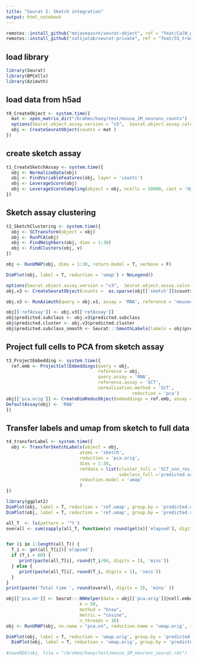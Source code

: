 ```yaml
---
title: "Seurat 5: Sketch integration"
output: html_notebook
---
```


```r
remotes::install_github("mojaveazure/seurat-object", ref = "feat/CalN_generic")
remotes::install_github("satijalab/seurat-private", ref = "feat/S5_transferAnchors")
```
 
## load library
```r
library(Seurat)
library(BPCells)
library(Azimuth)
```
 
## load data from h5ad 
```r
t0_CreateObject <- system.time({
  mat <- open_matrix_dir("/brahms/haoy/test/mouse_1M_neurons_counts") 
  options(Seurat.object.assay.version = "v5",  Seurat.object.assay.calcn = T)
  obj <- CreateSeuratObject(counts = mat )
})
```

## create sketch assay
```r
t1_CreateSketchAssay <- system.time({
  obj <- NormalizeData(obj)
  obj <- FindVariableFeatures(obj, layer = 'counts')
  obj <- LeverageScore(obj)
  obj <- LeverageScoreSampling(object = obj, ncells = 50000, cast = 'dgCMatrix')
})
```
## Sketch assay clustering
```r
t2_SketchClustering <- system.time({
  obj <- SCTransform(object = obj)
  obj <- RunPCA(obj)
  obj <- FindNeighbors(obj, dims = 1:30)
  obj <- FindClusters(obj, v)
})

obj <- RunUMAP(obj, dims = 1:30, return.model = T, verbose = F)
```

```r
DimPlot(obj, label = T, reduction = 'umap') + NoLegend() 
```

```r
options(Seurat.object.assay.version = "v3",  Seurat.object.assay.calcn = T)
obj.v3 <- CreateSeuratObject(counts =  as.sparse(obj[['sketch']]$counts) )

obj.v3 <- RunAzimuth(query = obj.v3, assay = 'RNA', reference = 'mousecortexref', do.adt = F) 

obj[['refAssay']] <- obj.v3[['refAssay']]
obj$predicted.subclass <- obj.v3$predicted.subclass
obj$predicted.cluster <- obj.v3$predicted.cluster
obj$predicted.subclass_smooth <- Seurat:::SmoothLabels(labels = obj$predicted.subclass , clusters = obj$SCT_snn_res.0.8  )
```

## Project full cells to PCA from sketch assay 
```r
t3_ProjectEmbedding <- system.time({
  ref.emb <- ProjectCellEmbeddings(query = obj,
                                   reference = obj,
                                   query.assay = 'RNA', 
                                   reference.assay = 'SCT',
                                   normalization.method = 'SCT',
                                                reduction = 'pca')
obj[['pca.orig']] <- CreateDimReducObject(embeddings = ref.emb, assay = 'RNA')
DefaultAssay(obj) <- 'RNA'
})
``` 

## Transfer labels and umap from sketch to full data
```r
t4_transferLabel <- system.time({
  obj <- TransferSketchLabels(object = obj,
                            atoms = 'sketch',
                            reduction = 'pca.orig',
                            dims = 1:30,
                            refdata = list(cluster_full = 'SCT_snn_res.0.8',
                                           subclass_full ='predicted.subclass'),
                            reduction.model = 'umap'
                            )
})
```


```r
library(ggplot2)
DimPlot(obj, label = T, reduction = 'ref.umap', group.by = 'predicted.cluster_full', alpha = 0.1) + NoLegend()  
DimPlot(obj, label = T, reduction = 'ref.umap', group.by = 'predicted.subclass_full', alpha = 0.1) + NoLegend()  
```

```r
all_T  <- ls(pattern = '^t')
overall <- sum(sapply(all_T, function(x) round(get(x)['elapsed'], digits = 3)))/60


for (i in 1:length(all_T)) {
  T_i <- get(all_T[i])['elapsed']
  if (T_i > 60) {
     print(paste(all_T[i], round(T_i/60, digits = 1), 'mins'))
  } else {
     print(paste(all_T[i], round(T_i, digits = 1), 'secs'))
  }
}
print(paste('Total time ', round(overall, digits = 3), 'mins' ))
```


```r
obj[['pca.nn']] <- Seurat:::NNHelper(data = obj[['pca.orig']]@cell.embeddings[,1:30], 
                            k = 30, 
                            method = "hnsw", 
                            metric = "cosine", 
                            n_threads = 10)
obj <- RunUMAP(obj, nn.name = "pca.nn", reduction.name = 'umap.orig', reduction.key = 'Uo_')

```

```r
DimPlot(obj, label = T, reduction = 'umap.orig', group.by = 'predicted.cluster_full', alpha = 0.1) + NoLegend()  
  DimPlot(obj, label = T, reduction = 'umap.orig', group.by = 'predicted.subclass_full', alpha = 0.1) + NoLegend()  
 
#saveRDS(obj, file = "/brahms/haoy/test/mouse_1M_neurons_seurat.rds")
```
